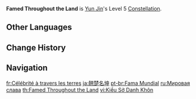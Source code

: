 {{Constellation Infobox
|image       = Constellation Famed Throughout the Land.png
|description = Increases the Level of [[Opening Flourish]] by 3.<br>Maximum upgrade level is 15.
|level       = 5
|character   = Yun Jin
|utility1    = Talent Level Increase
|utility2    = Elemental Skill Level Increase
}}
'''Famed Throughout the Land''' is [[Yun Jin]]'s Level 5 [[Constellation]].

==Other Languages==
{{Other Languages
|en      = Famed Throughout the Land
|zhs     = 翘楚名坤
|zhs_rm  = Qiáochǔ Míngkūn
|zht     = 翹楚名坤
|zht_rm  = Qiáochǔ Míngkūn
|zh_tl   = Outstanding Famous Female
|ja      = 翹楚名坤
|ja_rm   = Gyounmeikon{{Assumed}}
|ja_tl   = Outstanding Famous Female{{Sino|ja|zh}}
|ko      = {{tt|걸출|傑出}}한 {{tt|명배우|名俳優}}
|ko_tl   = Outstanding Great Actress
|es      = Fama internacional
|es_tl   = International Fame
|fr      = Célébrité à travers les terres
|fr_tl   = Fame Across the Lands
|ru      = Мировая слава
|ru_tl   = Worldly Fame
|th      = Famed Throughout the Land
|vi      = {{tt|Kiều Sở Danh Khôn|翹楚名坤}}
|vi_tl   = <!-- {{Sino|vi}} -->
|de      = Überall bekannt
|de_tl   = Known Everywhere
|id      = Famed Throughout the Land
|pt      = Fama Mundial
|pt_tl   = World Fame
|tr      = Meşhur Bir Oyuncu
|tr_tl   = Famous Actor
|it      = Artista rinomata
|it_tl   = Renowned Artist
}}

==Change History==
{{Change History|2.4}}

==Navigation==
{{Talent Navbox|Yun Jin}}

[[fr:Célébrité à travers les terres]]
[[ja:翹楚名坤]]
[[pt-br:Fama Mundial]]
[[ru:Мировая слава]]
[[th:Famed Throughout the Land]]
[[vi:Kiều Sở Danh Khôn]]